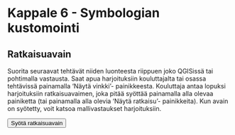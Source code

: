 # Kappale 6 - Symbologian kustomointi

## Ratkaisuavain

Suorita seuraavat tehtävät niiden luonteesta riippuen joko QGISissä tai pohtimalla vastausta. Saat apua harjoituksiin kouluttajalta tai osassa tehtävissä painamalla 'Näytä vinkki'- painikkeesta. Kouluttaja antaa lopuksi harjoituksiin ratkaisuavaimen, joka pitää syöttää painamalla alla olevaa painiketta (tai painamalla alla olevia 'Näytä ratkaisu'- painikkeita). Kun avain on syötetty, voit katsoa mallivastaukset harjoituksiin.

<button onclick="enterToken()" class="btn">Syötä ratkaisuavain</button>
